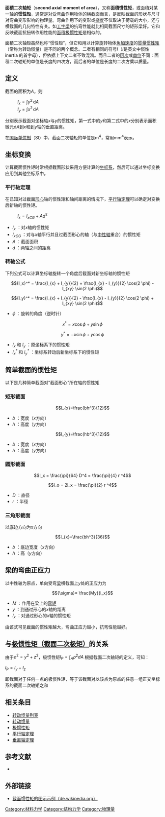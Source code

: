 {{about|'''横截面'''的惯性矩|物体旋转的惯性矩或转动惯量|转动惯量}}
{{about|截面对于'''轴'''的矩|截面对于'''点'''的矩|极惯性矩}}

'''面積二次轴矩'''（'''second axial moment of area'''），又称'''面積慣性矩'''，或面積对某一轴的'''惯性矩'''，通常是对受弯曲作用物体的横截面而言，是反映截面的形状与尺寸对弯曲变形影响的物理量。弯曲作用下的变形或[[挠度|挠度]]不仅取决于荷载的大小，还与横截面的几何特性有关。如[[工字梁|工字梁]]的抗弯性能就比相同截面尺寸的矩形梁好。它和反映截面抗扭转作用性能的[[面積极惯性矩|面積极惯性矩]]是相似的。

面積二次轴矩虽然也称“惯性矩”，但它和用以计算旋转物体[[角加速度|角加速度]]的[[質量惯性矩|質量惯性矩]]（常称为转动惯量）是不同的两个概念。二者有相同的符号<math>I</math>（<math>I</math>是英文中惯性 inertia 的首字母），但依据上下文二者不致混淆。而且二者的[[因次|因次]]或[[单位_(度量衡)|单位]]不同：面積二次轴矩的单位是长度的四次方，而后者的单位是长度的二次方乘以质量。

==定义==
截面的面积为''A''，则
: <math>I_x = \int y^2\,\mathrm dA</math>
: <math>I_y = \int x^2\,\mathrm dA</math>
分别表示截面对坐标轴''x''与''y''的惯性矩，第一式中的''y''和第二式中的''x''分别表示面积微元d''A''到''x''和到''y''轴的垂直距离。

在[[国际单位制|国际单位制]]（SI）中，截面二次轴矩的单位是m<sup>4</sup>，常用mm<sup>4</sup>表示。

==坐标变换==
计算截面惯性矩时常根据截面形状采用方便计算的[[坐标系|坐标系]]，然后可以通过坐标变换应用到其他坐标系中。
===平行轴定理===
{{main|平行轴定理}}
在已知对过截面[[形心|形心]]轴的惯性矩和轴间距离的情况下，[[平行轴定理|平行轴定理]]可以确定对变换后新轴的惯性矩。
: <math>I_x = I_{xCG}+A d^2\,</math>
*''I<sub>x</sub>'' ：对''x''轴的惯性矩
*''I<sub>xCG</sub>'' ：对与''x''轴平行并且过截面形心的轴（与[[中性轴|中性轴]]重合）的惯性矩
*''A'' ：截面面积 
*''d'' ：两轴之间的距离

===转轴公式===
下列公式可以计算坐标轴旋转一个角度后截面对新坐标轴的惯性矩
:<math>{I_x}^* = \frac{I_{x} + I_{y}}{2} + \frac{I_{x} - I_{y}}{2} \cos(2 \phi) -  I_{xy} \sin(2 \phi)</math>

:<math>{I_y}^* = \frac{I_{x} + I_{y}}{2} - \frac{I_{x} - I_{y}}{2} \cos(2 \phi) +  I_{xy} \sin(2 \phi)</math>

*<math>\phi</math> ：旋转的角度（逆时针）
:<math> x^* = x \cos \phi + y \sin \phi</math>
:<math> y^* = -x \sin \phi + y \cos \phi</math>
*''I<sub>x</sub>'' 和 ''I<sub>y</sub>'' ：原坐标系下的惯性矩
*''I<sub>x</sub><sup>*</sup>'' 和 ''I<sub>y</sub><sup>*</sup>'' ：坐标系转动后新坐标系下的惯性矩


==简单截面的惯性矩==
以下是几种简单截面对"截面形心"所在轴的惯性矩
===矩形截面===
:<math>I_{x}=\frac{bh^3}{12}</math>
*''b'' ：宽度（''x''方向）
*''h'' ：高度（''y''方向）

:<math>I_{y}=\frac{hb^3}{12}</math>
*''b'' ：宽度（''x''方向）
*''h'' ：高度（''y''方向）

===圆形截面===
:<math>I_x = \frac{\pi}{64} D^4 = \frac{\pi}{4} r ^4</math>
:<math>I_o = 2I_x = \frac{\pi}{2} r ^4</math>
*''D'' ：直径
*''r'' ：半径

===三角形截面===
以底边方向为''x''方向
:<math>I_{x}=\frac{bh^3}{36}</math>
*''b'' ：底边宽度（''x''方向）
*''h'' ：高（''y''方向）

==梁的弯曲正应力==
以中性轴为原点，单向受弯[[梁（结构）|梁]]横截面上''y''处的正应力为
:<math>{\sigma}= \frac{My}{I_x}</math>
*''M'' ：作用在梁上的[[弯矩|弯矩]]
*''y'' ：到通过形心的''x''轴的距离
*''I<sub>x</sub>'' ：对通过形心的''x''轴的惯性矩

由该式可见截面的惯性矩越大，弯曲正应力越小，抗弯性能越好。

==与[[极惯性矩|极惯性矩（截面二次极矩）]]的关系==
由于<math>\rho^2=y^2+z^2</math>，极惯性矩<math>I_{P}=\int_{A} \rho^2 dA</math>
根据截面二次轴矩的定义，可知：

<math>I_{P}=I_{y}+I_{z}</math>

即截面对于任何一点的极惯性矩，等于该截面对以该点为原点的任意一组正交坐标系的截面二次轴矩之和

==相关条目==
* [[转动惯量列表|转动惯量列表]]
* [[转动惯量|转动惯量]]
* [[极惯性矩|极惯性矩]]
* [[平行轴定理|平行轴定理]]
* [[垂直轴定理|垂直轴定理]]

==参考文献==
* {{cite book| author=单祖辉 | year = 2004年 | title = 《材料力学/I》 | publisher = 高等教育出版社出版 | isbn= 7040144751}}

==外部链接==
* {{de}}[http://de.wikipedia.org/wiki/Flächenträgheitsmoment 截面惯性矩的图示示例（de.wikipedia.org）] {{Wayback|url=http://de.wikipedia.org/wiki/Fl%C3%A4chentr%C3%A4gheitsmoment |date=20201213114000 }}

[[Category:材料力学|Category:材料力学]]
[[Category:结构力学|Category:结构力学]]
[[Category:物理量|Category:物理量]]
